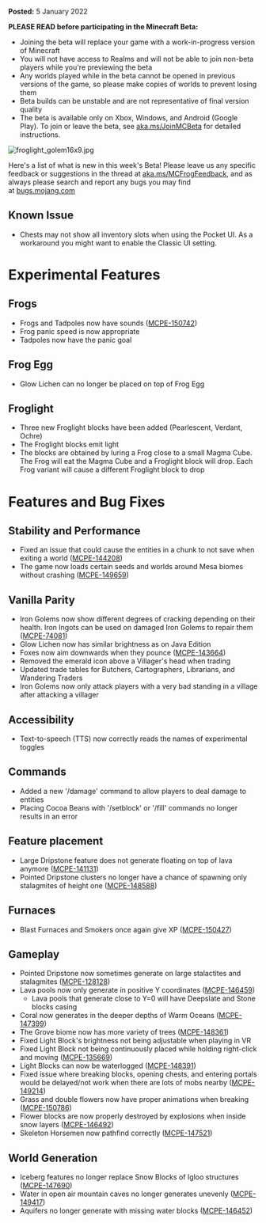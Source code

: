 **Posted:** 5 January 2022

**PLEASE READ before participating in the Minecraft Beta:**

-   Joining the beta will replace your game with a work-in-progress version of Minecraft
-   You will not have access to Realms and will not be able to join non-beta players while you're previewing the beta
-   Any worlds played while in the beta cannot be opened in previous versions of the game, so please make copies of worlds to prevent losing them
-   Beta builds can be unstable and are not representative of final version quality
-   The beta is available only on Xbox, Windows, and Android (Google Play). To join or leave the beta, see [aka.ms/JoinMCBeta](https://aka.ms/JoinMCBeta) for detailed instructions.

![froglight_golem16x9.jpg](https://feedback.minecraft.net/hc/article_attachments/4418776425741/froglight_golem16x9.jpg)

Here's a list of what is new in this week's Beta! Please leave us any specific feedback or suggestions in the thread at [aka.ms/MCFrogFeedback](https://aka.ms/MCFrogFeedback), and as always please search and report any bugs you may find at [bugs.mojang.com](http://bugs.mojang.com/)

## **Known Issue**

-   Chests may not show all inventory slots when using the Pocket UI. As a workaround you might want to enable the Classic UI setting.

# **Experimental Features**

## **Frogs**

-   Frogs and Tadpoles now have sounds ([MCPE-150742](https://bugs.mojang.com/browse/MCPE-150742))
-   Frog panic speed is now appropriate
-   Tadpoles now have the panic goal

## **Frog Egg**

-   Glow Lichen can no longer be placed on top of Frog Egg

## **Froglight**

-   Three new Froglight blocks have been added (Pearlescent, Verdant, Ochre)
-   The Froglight blocks emit light
-   The blocks are obtained by luring a Frog close to a small Magma Cube. The Frog will eat the Magma Cube and a Froglight block will drop. Each Frog variant will cause a different Froglight block to drop

# **Features and Bug Fixes**

## **Stability and Performance**

-   Fixed an issue that could cause the entities in a chunk to not save when exiting a world ([MCPE-144208](https://bugs.mojang.com/browse/MCPE-144208))
-   The game now loads certain seeds and worlds around Mesa biomes without crashing ([MCPE-149659](https://bugs.mojang.com/browse/MCPE-149659))

## **Vanilla Parity**

-   Iron Golems now show different degrees of cracking depending on their health. Iron Ingots can be used on damaged Iron Golems to repair them ([MCPE-74081](https://bugs.mojang.com/browse/MCPE-74081))
-   Glow Lichen now has similar brightness as on Java Edition
-   Foxes now aim downwards when they pounce ([MCPE-143664](https://bugs.mojang.com/browse/MCPE-143664))
-   Removed the emerald icon above a Villager's head when trading
-   Updated trade tables for Butchers, Cartographers, Librarians, and Wandering Traders
-   Iron Golems now only attack players with a very bad standing in a village after attacking a villager

## **Accessibility**

-   Text-to-speech (TTS) now correctly reads the names of experimental toggles

## **Commands**

-   Added a new '/damage' command to allow players to deal damage to entities
-   Placing Cocoa Beans with '/setblock' or '/fill' commands no longer results in an error

## **Feature placement**

-   Large Dripstone feature does not generate floating on top of lava anymore ([MCPE-141131](https://bugs.mojang.com/browse/MCPE-141131))
-   Pointed Dripstone clusters no longer have a chance of spawning only stalagmites of height one ([MCPE-148588](https://bugs.mojang.com/browse/MCPE-148588))

## **Furnaces**

-   Blast Furnaces and Smokers once again give XP ([MCPE-150427](https://bugs.mojang.com/browse/MCPE-150427))

## **Gameplay**

-   Pointed Dripstone now sometimes generate on large stalactites and stalagmites ([MCPE-128128](https://bugs.mojang.com/browse/MCPE-128128))
-   Lava pools now only generate in positive Y coordinates ([MCPE-146459](https://bugs.mojang.com/browse/MCPE-146459))
    -   Lava pools that generate close to Y=0 will have Deepslate and Stone blocks casing
-   Coral now generates in the deeper depths of Warm Oceans ([MCPE-147399](https://bugs.mojang.com/browse/MCPE-147399))
-   The Grove biome now has more variety of trees ([MCPE-148361](https://bugs.mojang.com/browse/MCPE-148361))
-   Fixed Light Block's brightness not being adjustable when playing in VR
-   Fixed Light Block not being continuously placed while holding right-click and moving ([MCPE-135669](https://bugs.mojang.com/browse/MCPE-135669))
-   Light Blocks can now be waterlogged ([MCPE-148391](https://bugs.mojang.com/browse/MCPE-148391))
-   Fixed issue where breaking blocks, opening chests, and entering portals would be delayed/not work when there are lots of mobs nearby ([MCPE-149214](https://bugs.mojang.com/browse/MCPE-149214))
-   Grass and double flowers now have proper animations when breaking ([MCPE-150786](https://bugs.mojang.com/browse/MCPE-150786))
-   Flower blocks are now properly destroyed by explosions when inside snow layers ([MCPE-146492](https://bugs.mojang.com/browse/MCPE-146492))
-   Skeleton Horsemen now pathfind correctly ([MCPE-147521](https://bugs.mojang.com/browse/MCPE-147521))

## **World Generation**

-   Iceberg features no longer replace Snow Blocks of Igloo structures ([MCPE-147690](https://bugs.mojang.com/browse/MCPE-147690))
-   Water in open air mountain caves no longer generates unevenly ([MCPE-149417](https://bugs.mojang.com/browse/MCPE-149417))
-   Aquifers no longer generate with missing water blocks ([MCPE-146452](https://bugs.mojang.com/browse/MCPE-146452))

